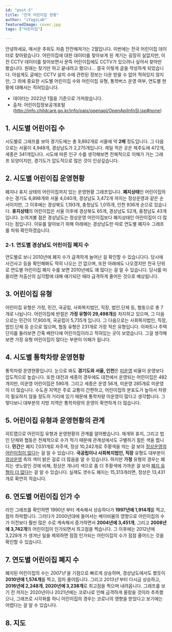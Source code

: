 ```yaml
---
id: "post-5"
title: "전국 어린이집 현황"
author: "iYagiLab"
featuredImage: cover.jpg
tags: ["어린이집"]

---
```





안녕하세요, 매서운 추위도 차츰 잔잔해져가는 2월입니다.
이번에는 전국 어린이집 데이터로 찾아왔습니다. 어린이집에 대한
데이터를 찾아보게 된 계기는 굉장히 실없지만, 이전 CCTV 데이터를 찾아보면서
문뜩 어린이집에도 CCTV가 있으려나 싶어서 찾아만 봤습니다. 
원래는 찾기만 하고 끝내려고 했으나... 결국 이렇게 글을 작성하게 되었습니다.
아쉽게도 글에는 CCTV 설치 수에 관련된 정보는 다운 받을 수 없어 적혀있지 않지만, 
그 외에 중요한 시도별 어린이집 수와 어린이집 유형, 통학버스 운영 여부, 연도별 현황에 대해서는 적혀있습니다. 
 


* 데이터는 2022년 1월을 기준으로 가져왔습니다. 
* 출처: 어린이집정보공개포털(http://info.childcare.go.kr/info/oais/openapi/OpenApiInfoSl.jsp#none)

## 1. 시도별 어린이집 수

<Kinder1 />

시도별로 그래프를 보아 경기도에는 총 9,892개로 서울에 약 **2배** 정도입니다.
 그 다음으로는 서울이 4,948개, 경상남도가 2,275개입니다. 제일 적은 곳은 제주도에 472개, 세종은 341개입니다.
 시도에 따른 인구 수를 생각해보면 전체적으로 이해가 가는 그래프 모양이지만, 경기도가 압도적으로 많은 것이 인상깊습니다.



## 2. 시도별 어린이집 운영현황

<Kinder2 />

폐지나 휴지 상태의 어린이집까지 있는 운영현황 그래프입니다. **폐지상태**인 어린이집의 수는
 경기도 6,898개와 서울 4,040개, 경상남도 3,472개 까지는 정상운영과 같은 순서이지만, 그 이후에는
 경상북도 1,193개, 충청남도 1,015개, 인천 936개 순으로 있습니다. **휴지상태**의 어린이집은 서울 이후에 경상북도 65개, 경상남도 52개, 충청남도 43개 입니다.
 눈여겨볼 점은 경상남도는 정상운영 어린이집보다 폐지상태인 어린이집이 더 많다는 점입니다. 이유를 알아보기 위해 아래에는 경상남도만 따로 연도별 폐지수 그래프를 띄워 확인하겠습니다.


### 2-1. 연도별 경상남도 어린이집 폐지 수

<Kinder3 />

연도별로 보니 2010년에 폐지 수가 급격하게 늘어난 걸 확인할 수 있습니다다. 당시에 사건사고 등을 확인해봐도 
딱히 나오는 건 없으며, 또한 아래에도 나오겠지만 전국 단위로 연도별 어린이집 폐지 수를 보면 2010년에도 꽤 많다는
 걸 알 수 있습니다. 당시를 떠올리면 저출산의 심각함에 대해 얘기되던 때라 급격하게 줄어든 것으로 예상됩니다.


## 3. 어린이집 유형

<Kinder4 />

어린이집 유형은 가정, 민간, 국공립, 사회복지법인, 직장, 법인.단체 등, 협동으로 총 7개로 나뉩니다. 
어린이집에 반절은 **가정 유형이 29,498개**를 차지하고 있으며, 그 다음으로는 민간이 17,900개, 국공립이 5,735개 입니다.
 그 다음으로는 사회복지법인, 직장, 법인.단체 등 순으로 많으며, 협동 유형은 231개로 가장 적은 유형입니다.
아파트나 주택 단지를 둘러보면 간혹 베란다에 어린이집이라고 적혀있는 곳이 보였습니다. 그걸 생각해보면 가정 유형 어린이집이 많다는 부분이 이해가 됩니다.


## 4. 시도별 통학차량 운영현황

<Kinder5 />

통학차량 운영현황입니다. 눈으로 봐도 **경기도와 서울, 인천**은 <u>미운영</u> 비율이 운영보다 압도적으로 높습니다.
 또한 대전과 세종의 경우에도 대전에서 운영되는 어린이집은 482개지만, 미운영 어린이집은 590개. 그리고 세종은 운영 56개, 미운영 285개로 
 미운영이 더 많습니다. 수도권 지역은 주로 교통이 간편하고, 어린이집의 분포도가 높아서 차량이 필요하지 않을 정도의 거리에 있기 때문에 통학차량 미운영이 많다고 생각합니다.
 그렇다보니 대부분의 지방 지역은 통학차량의 운영이 확연하게 더 많습니다.


## 5. 어린이집 유형과 운영현황의 관계

<Kinder6 />

히트맵으로 어린이집 유형과 운영현황의 관계를 알아봤습니다. 재개와 휴지, 그리고 법인 단체와 협동은
 전체적으로 수가 적기 때문에 관계성에서도 구별하기 힘든 색을 띕니다. **민간**은 폐지 7,031개로 자주색, 정상 10,242개로 주황색을
 띄는 걸 보아 <u>정상운영의 어린이집이 많다</u>는 걸 알 수 있습니다. **국공립이나 사회복지법인, 직장** 유형도 대부분이 <u>정상운영</u> 측의 색이 밝은 걸로
 더 많음을 알 수 있습니다. 하지만 **가정** 유형의 경우는 폐지는 샛노랑인 것에 비해, 정상은 개나리 색으로 좀 더 주황색에 가까운 걸 보아 <u>폐지 유형이 더 많다</u>는 걸 알 수 있습니다. 실제도 갯수도 폐지는 15,313개라면, 정상은 13,431개로 확연히 적습니다.


## 6. 연도별 어린이집 인가 수

<Kinder7 />

라인 그래프를 확인하면 1990년 부터 계속해서 상승하다가 **1997년에 1,914개**를 찍고, 점차 하락합니다. 그러다가 2000년대에 들어서는 베이비붐의 영향으로 어린이집의 수가 이전보다 훨씬 많은 수로 계속해서 증가하면서 **2004년에 3,451개**, 그리고 **2008년에 3,742개**의 어린이집이 인가되면서 최고점을 찍습니다. 그 이후에는 2012년에 3,229개 가 생겨난 일을 제외하면 점점 인가되는 어린이집의 수가 점점 줄어드는 것을 확인할 수 있습니다. 


## 7. 연도별 어린이집 폐지 수

<Kinder8 />

폐지된 어린이집의 수는 *2007년* 을 기점으로 빠르게 상승하며, 경상남도에서도 봤듯이 **2010년에 1,574개**를 찍고, 점차 줄어듭니다. 그리고  *2013년* 부터 다시금 상승하고, **2016년에 2,248개**, **2020년에 3,238개**로 최고점을 찍으며 내려옵니다. 그래프를 보기 전 까지는 2020년이나 2021년에는 코로나로 인해 급격하게 올랐을 것이라 추측했으나, 그래프로 시각화를 하니 어린이집의 경우는 코로나의 영향을 받았다고 보기에는 어렵다는 걸 알 수 있습니다.


## 8. 지도

<Kinder9 />